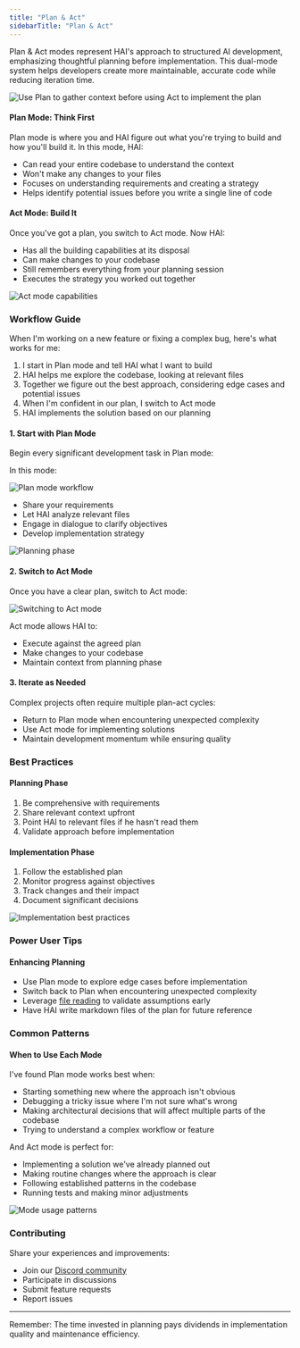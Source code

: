 ```yaml
---
title: "Plan & Act"
sidebarTitle: "Plan & Act"
---
```


Plan & Act modes represent HAI's approach to structured AI development, emphasizing thoughtful planning before implementation. This dual-mode system helps developers create more maintainable, accurate code while reducing iteration time.

<Frame>
	<img
		src="https://storage.googleapis.com/hai_public_images/docs/assets/planningThenActing%20(1).gif"
		alt="Use Plan to gather context before using Act to implement the plan"
	/>
</Frame>

#### Plan Mode: Think First

Plan mode is where you and HAI figure out what you're trying to build and how you'll build it. In this mode, HAI:

-   Can read your entire codebase to understand the context
-   Won't make any changes to your files
-   Focuses on understanding requirements and creating a strategy
-   Helps identify potential issues before you write a single line of code

#### Act Mode: Build It

Once you've got a plan, you switch to Act mode. Now HAI:

-   Has all the building capabilities at its disposal
-   Can make changes to your codebase
-   Still remembers everything from your planning session
-   Executes the strategy you worked out together

<Frame>
	<img src="https://storage.googleapis.com/hai_public_images/docs/assets/image%20(5).png" alt="Act mode capabilities" />
</Frame>

### Workflow Guide

When I'm working on a new feature or fixing a complex bug, here's what works for me:

1. I start in Plan mode and tell HAI what I want to build
2. HAI helps me explore the codebase, looking at relevant files
3. Together we figure out the best approach, considering edge cases and potential issues
4. When I'm confident in our plan, I switch to Act mode
5. HAI implements the solution based on our planning

#### 1. Start with Plan Mode

Begin every significant development task in Plan mode:

In this mode:

<Frame>
	<img src="https://storage.googleapis.com/hai_public_images/docs/assets/image%20(5)%20(1).png" alt="Plan mode workflow" />
</Frame>

-   Share your requirements
-   Let HAI analyze relevant files
-   Engage in dialogue to clarify objectives
-   Develop implementation strategy

<Frame>
	<img
		src="https://storage.googleapis.com/hai_public_images/docs/assets/image%20(2)%20(1)%20(1)%20(1).png"
		alt="Planning phase"
	/>
</Frame>

#### 2. Switch to Act Mode

Once you have a clear plan, switch to Act mode:

<Frame>
	<img src="https://storage.googleapis.com/hai_public_images/docs/assets/switching-to-act.gif" alt="Switching to Act mode" />
</Frame>

Act mode allows HAI to:

-   Execute against the agreed plan
-   Make changes to your codebase
-   Maintain context from planning phase

#### 3. Iterate as Needed

Complex projects often require multiple plan-act cycles:

-   Return to Plan mode when encountering unexpected complexity
-   Use Act mode for implementing solutions
-   Maintain development momentum while ensuring quality

### Best Practices

#### Planning Phase

1. Be comprehensive with requirements
2. Share relevant context upfront
3. Point HAI to relevant files if he hasn't read them
4. Validate approach before implementation

#### Implementation Phase

1. Follow the established plan
2. Monitor progress against objectives
3. Track changes and their impact
4. Document significant decisions

<Frame>
	<img
		src="https://storage.googleapis.com/hai_public_images/docs/assets/image%20(3)%20(1).png"
		alt="Implementation best practices"
	/>
</Frame>

### Power User Tips

#### Enhancing Planning

-   Use Plan mode to explore edge cases before implementation
-   Switch back to Plan when encountering unexpected complexity
-   Leverage [file reading](/features/at-mentions/file-mentions) to validate assumptions early
-   Have HAI write markdown files of the plan for future reference

### Common Patterns

#### When to Use Each Mode

I've found Plan mode works best when:

-   Starting something new where the approach isn't obvious
-   Debugging a tricky issue where I'm not sure what's wrong
-   Making architectural decisions that will affect multiple parts of the codebase
-   Trying to understand a complex workflow or feature

And Act mode is perfect for:

-   Implementing a solution we've already planned out
-   Making routine changes where the approach is clear
-   Following established patterns in the codebase
-   Running tests and making minor adjustments

<Frame>
	<img src="https://storage.googleapis.com/hai_public_images/docs/assets/image%20(6).png" alt="Mode usage patterns" />
</Frame>

### Contributing

Share your experiences and improvements:

-   Join our [Discord community](https://discord.gg/hai)
-   Participate in discussions
-   Submit feature requests
-   Report issues

---

Remember: The time invested in planning pays dividends in implementation quality and maintenance efficiency.
